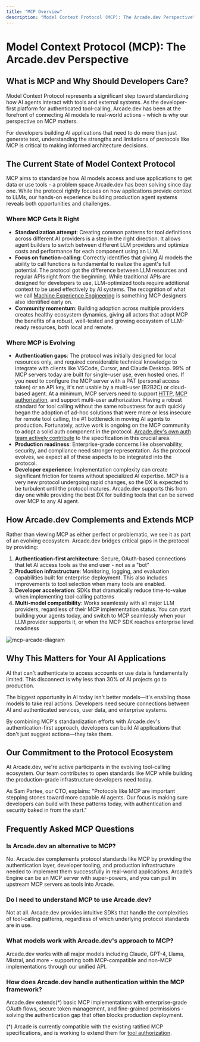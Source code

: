 ```yaml
---
title: "MCP Overview"
description: "Model Context Protocol (MCP): The Arcade.dev Perspective"
---
```

# Model Context Protocol (MCP): The Arcade.dev Perspective

## What is MCP and Why Should Developers Care?

Model Context Protocol represents a significant step toward standardizing how AI agents interact with tools and external systems. As the developer-first platform for authenticated tool-calling, Arcade.dev has been at the forefront of connecting AI models to real-world actions - which is why our perspective on MCP matters.

For developers building AI applications that need to do more than just generate text, understanding the strengths and limitations of protocols like MCP is critical to making informed architecture decisions.

## The Current State of Model Context Protocol

MCP aims to standardize how AI models access and use applications to get data or use tools - a problem space Arcade.dev has been solving since day one. While the protocol rightly focuses on how applications provide context to LLMs, our hands-on experience building production agent systems reveals both opportunities and challenges.

### Where MCP Gets It Right

* **Standardization attempt**: Creating common patterns for tool definitions across different AI providers is a step in the right direction. It allows agent builders to switch between different LLM providers and optimize costs and performance for each component using an LLM.
* **Focus on function-calling**: Correctly identifies that giving AI models the ability to call functions is fundamental to realize the agent's full potential. The protocol got the difference between LLM resources and regular APIs right from the beginning. While traditional APIs are designed for developers to use, LLM-optimized tools require additional context to be used effectively by AI systems. The recognition of what we call [Machine Experience Engineering](https://blog.arcade.dev/the-birth-of-machine-experience-engineering) is something MCP designers also identified early on.
* **Community momentum**: Building adoption across multiple providers creates healthy ecosystem dynamics, giving all actors that adopt MCP the benefits of a robust, well-tested and growing ecosystem of LLM-ready resources, both local and remote.

### Where MCP is Evolving

* **Authentication gaps**: The protocol was initially designed for local resources only, and required considerable technical knowledge to integrate with clients like VSCode, Cursor, and Claude Desktop. 99% of MCP servers today are built for single-user use, even hosted ones. If you need to configure the MCP server with a PAT (personal access token) or an API key, it's not usable by a multi-user (B2B2C) or cloud-based agent. At a minimum, MCP servers need to support [HTTP](https://modelcontextprotocol.io/specification/2025-03-26/basic/transports#streamable-http), [MCP authorization](https://modelcontextprotocol.io/specification/draft/basic/authorization), and support multi-user authorization.  Having a robust standard for tool calling without the same robustness for auth quickly began the adoption of ad-hoc solutions that were more or less insecure for remote tool calling, the #1 bottleneck in moving AI agents to production. Fortunately, active work is ongoing on the MCP community to adopt a solid auth component in the protocol. [Arcade.dev's own auth team actively contribute](https://www.youtube.com/watch?v=f1sLBGWnByc) to the specification in this crucial area.
* **Production readiness**: Enterprise-grade concerns like observability, security, and compliance need stronger representation. As the protocol evolves, we expect all of these aspects to be integrated into the protocol.
* **Developer experience**: Implementation complexity can create significant friction for teams without specialized AI expertise. MCP is a very new protocol undergoing rapid changes, so the DX is expected to be turbulent until the protocol matures. Arcade.dev supports this from day one while providing the best DX for building tools that can be served over MCP to any AI agent.

## How Arcade.dev Complements and Extends MCP

Rather than viewing MCP as either perfect or problematic, we see it as part of an evolving ecosystem. Arcade.dev bridges critical gaps in the protocol by providing:

1. **Authentication-first architecture**: Secure, OAuth-based connections that let AI access tools as the end user - not as a "bot"
1. **Production infrastructure**: Monitoring, logging, and evaluation capabilities built for enterprise deployment.  This also includes improvements to tool selection when many tools are enabled.
1. **Developer acceleration**: SDKs that dramatically reduce time-to-value when implementing tool-calling patterns
1. **Multi-model compatibility**: Works seamlessly with all major LLM providers, regardless of their MCP implementation status. You can start building your agents today, and switch to MCP seamlessly when your LLM provider supports it, or when the MCP SDK reaches enterprise level readiness

![mcp-arcade-diagram](/images/mcp/mcp-auth.png)

## Why This Matters for Your AI Applications

AI that can't authenticate to access accounts or use data is fundamentally limited. This disconnect is why less than 30% of AI projects go to production.

The biggest opportunity in AI today isn't better models—it's enabling those models to take real actions. Developers need secure connections between AI and authenticated services, user data, and enterprise systems.

By combining MCP's standardization efforts with Arcade.dev's authentication-first approach, developers can build AI applications that don't just suggest actions—they take them.

## Our Commitment to the Protocol Ecosystem

At Arcade.dev, we're active participants in the evolving tool-calling ecosystem. Our team contributes to open standards like MCP while building the production-grade infrastructure developers need today.

As Sam Partee, our CTO, explains: "Protocols like MCP are important stepping stones toward more capable AI agents. Our focus is making sure developers can build with these patterns today, with authentication and security baked in from the start."

## Frequently Asked MCP Questions

### Is Arcade.dev an alternative to MCP?

No. Arcade.dev complements protocol standards like MCP by providing the authentication layer, developer tooling, and production infrastructure needed to implement them successfully in real-world applications.  Arcade’s Engine can be an MCP server with super-powers, and you can pull in upstream MCP servers as tools into Arcade.

### Do I need to understand MCP to use Arcade.dev?

Not at all. Arcade.dev provides intuitive SDKs that handle the complexities of tool-calling patterns, regardless of which underlying protocol standards are in use.

### What models work with Arcade.dev's approach to MCP?

Arcade.dev works with all major models including Claude, GPT-4, Llama, Mistral, and more - supporting both MCP-compatible and non-MCP implementations through our unified API.

### How does Arcade.dev handle authentication within the MCP framework?

Arcade.dev extends(*) basic MCP implementations with enterprise-grade OAuth flows, secure token management, and fine-grained permissions - solving the authentication gap that often blocks production deployment.

(*) Arcade is currently compatible with the existing ratified MCP specifications, and is working to extend them for [tool authorization](https://github.com/modelcontextprotocol/modelcontextprotocol/pull/475).
